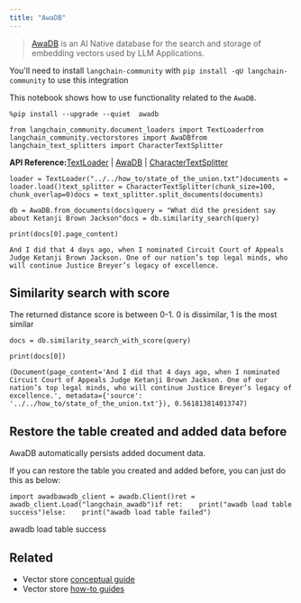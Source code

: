 ```yaml
---
title: "AwaDB"
---
```


> [AwaDB](https://github.com/awa-ai/awadb) is an AI Native database for the search and storage of embedding vectors used by LLM Applications.

You'll need to install `langchain-community` with `pip install -qU langchain-community` to use this integration

This notebook shows how to use functionality related to the `AwaDB`.

```
%pip install --upgrade --quiet  awadb
```

```
from langchain_community.document_loaders import TextLoaderfrom langchain_community.vectorstores import AwaDBfrom langchain_text_splitters import CharacterTextSplitter
```

**API Reference:**[TextLoader](https://python.langchain.com/api_reference/community/document_loaders/langchain_community.document_loaders.text.TextLoader.html) | [AwaDB](https://python.langchain.com/api_reference/community/vectorstores/langchain_community.vectorstores.awadb.AwaDB.html) | [CharacterTextSplitter](https://python.langchain.com/api_reference/text_splitters/character/langchain_text_splitters.character.CharacterTextSplitter.html)

```
loader = TextLoader("../../how_to/state_of_the_union.txt")documents = loader.load()text_splitter = CharacterTextSplitter(chunk_size=100, chunk_overlap=0)docs = text_splitter.split_documents(documents)
```

```
db = AwaDB.from_documents(docs)query = "What did the president say about Ketanji Brown Jackson"docs = db.similarity_search(query)
```

```
print(docs[0].page_content)
```

```
And I did that 4 days ago, when I nominated Circuit Court of Appeals Judge Ketanji Brown Jackson. One of our nation’s top legal minds, who will continue Justice Breyer’s legacy of excellence.
```

## Similarity search with score

The returned distance score is between 0-1. 0 is dissimilar, 1 is the most similar

```
docs = db.similarity_search_with_score(query)
```

```
print(docs[0])
```

```
(Document(page_content='And I did that 4 days ago, when I nominated Circuit Court of Appeals Judge Ketanji Brown Jackson. One of our nation’s top legal minds, who will continue Justice Breyer’s legacy of excellence.', metadata={'source': '../../how_to/state_of_the_union.txt'}), 0.561813814013747)
```

## Restore the table created and added data before

AwaDB automatically persists added document data.

If you can restore the table you created and added before, you can just do this as below:

```
import awadbawadb_client = awadb.Client()ret = awadb_client.Load("langchain_awadb")if ret:    print("awadb load table success")else:    print("awadb load table failed")
```

awadb load table success

## Related

* Vector store [conceptual guide](/oss/concepts/vectorstores)
* Vector store [how-to guides](/oss/how_to/#vector-stores)
